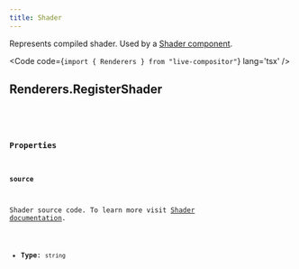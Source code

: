 ```yaml
---
title: Shader
---
```


Represents compiled shader. Used by a [Shader component]().

<Code code={`import { Renderers } from "live-compositor"`} lang='tsx' />

## Renderers.RegisterShader

<CollapsibleDetails summaryTitle='Type definitions' open>
<Code code={`
type Shader = {
    source: string;
}
`} lang='tsx' />
</CollapsibleDetails>

### Properties

#### source
Shader source code. To learn more visit [Shader documentation]().

- **Type**: `string`

